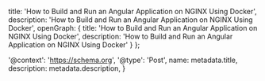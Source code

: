 
  title: 'How to Build and Run an Angular Application on NGINX Using Docker',
  description: 'How to Build and Run an Angular Application on NGINX Using Docker',
  openGraph: {
    title: 'How to Build and Run an Angular Application on NGINX Using Docker',
    description: 'How to Build and Run an Angular Application on NGINX Using Docker'
  }
};

  '@context': 'https://schema.org',
  '@type': 'Post',
  name: metadata.title,
  description: metadata.description,
}

<script
  type="application/ld+json"
  dangerouslySetInnerHTML={{ __html: JSON.stringify(jsonLd) }}
/>

<Header title="Deploy Angular application using Docker" mdx={true} />

While Angular comes with a number of third-party builders which implement deployment capabilities to different platforms such as Firebase, Vercel, Netlify, AWS S3, and Github pages. But this guide will walk you through how to deploy your angular application to a remote server using docker.

## Step 1: Get your angular application ready
Before you begin, make sure your angular application is ready for production.

## Step 2: Create the Dockerfile

```
FROM node:20-alpine as dist

WORKDIR /app

# Install dependencies
COPY package.json package-lock.json ./
RUN npm install

# Copy application source code
COPY . .

# Build the application
ARG NODE_ENV=production
RUN npm run build --configuration=${NODE_ENV}

FROM nginx:alpine-slim

# Copy custom NGINX configuration
COPY nginx.conf /etc/nginx/conf.d/default.conf

WORKDIR /usr/share/nginx/html

COPY --from=dist app/dist/my-app/browser .

# Rename the main HTML file if necessary
RUN mv index.csr.html index.html
```

## Step 3: Create custom nginx configuration file 

```
server {
  listen 80;
  sendfile on;
  default_type application/octet-stream;

  gzip on;
  gzip_http_version 1.1;
  gzip_disable      "MSIE [1-6]\.";
  gzip_min_length   256;
  gzip_vary         on;
  gzip_proxied      expired no-cache no-store private auth;
  gzip_types        text/plain text/css application/json application/javascript application/x-javascript text/xml application/xml application/xml+rss text/javascript;
  gzip_comp_level   9;

  root /usr/share/nginx/html;

  location / {
    try_files $uri /index.html =404;
  }

  location ~* \.(?:jpg|jpeg|gif|png)$ {
    try_files $uri /assets/No-Image-Placeholder.png;
  }
}
```

At line `85`, the nginx server will return the application's host page (index.html) when asked for a file that it does not have. All routes must fall back to index.html

## Step 4: Build the Docker Image

To build the Docker image, navigate to the directory containing your Dockerfile and run:

```
docker build -t my-angular-app .
```

This command will package your Angular application into a Docker image.

Step 5: Run the Docker Container
After the image is built, you can run it with the following command:

```
docker run -p 80:80 my-angular-app
```

This command starts an NGINX server inside a Docker container, serving your Angular application on `http://localhost`.

Thanks for your reading

Posted: <Date dateString={'2024-08-08'} />

<Commment id="angular-nginx-docker"/>
